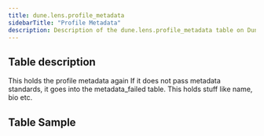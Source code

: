 ```yaml
---
title: dune.lens.profile_metadata
sidebarTitle: "Profile Metadata"
description: Description of the dune.lens.profile_metadata table on Dune
---
```


## Table description

This holds the profile metadata again If it does not pass metadata standards, it goes into the metadata_failed table. This holds stuff like name, bio etc.

## Table Sample


<TableSample tableSchema="dune.lens" tableName="profile_metadata" />
